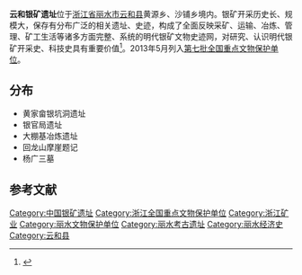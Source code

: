 {{文物保护单位
| 级别 = 全国
| 图片 = 
| 名称 = 云和银矿遗址
| 子项 = 
| 编号 = 7-0182-1-182
| 分类 = 古遗址
| 时代 = [[明代|明]]
| 所在 = [[浙江省|浙江省]][[云和县|云和县]]
| 登录 = 2013年3月
| Cat = 浙江全国重点文物保护单位
}}

'''云和银矿遗址'''位于[[浙江省|浙江省]][[丽水市|丽水市]][[云和县|云和县]]黄源乡、沙铺乡境内。银矿开采历史长、规模大，保存有分布广泛的相关遗址、史迹，构成了全面反映采矿、运输、冶炼、管理、矿工生活等诸多方面完整、系统的明代银矿文物史迹网，对研究、认识明代银矿开采史、科技史具有重要价值<ref>{{cite web |url=http://www.zjww.gov.cn/exhibit/2011-03-28/5689488.shtml |language= |title=云和银矿遗址 |publisher=浙江省文物局 |date= |accessdate= |archive-url=https://web.archive.org/web/20190221210237/http://www.zjww.gov.cn/exhibit/2011-03-28/5689488.shtml |archive-date=2019-02-21 |dead-url=yes }}</ref>。2013年5月列入[[第七批全国重点文物保护单位|第七批全国重点文物保护单位]]。

==分布==
*黄家畲银坑洞遗址
*银官局遗址
*大棚基冶炼遗址
*回龙山摩崖题记
*杨广三墓

==参考文献==
{{reflist}}
{{浙江全国重点文物保护单位}}
{{全国重点文物保护单位小作品}}
[[Category:中国银矿遗址|Category:中国银矿遗址]]
[[Category:浙江全国重点文物保护单位|Category:浙江全国重点文物保护单位]]
[[Category:浙江矿业|Category:浙江矿业]]
[[Category:丽水文物保护单位|Category:丽水文物保护单位]]
[[Category:丽水考古遗址|Category:丽水考古遗址]]
[[Category:丽水经济史|Category:丽水经济史]]
[[Category:云和县|Category:云和县]]